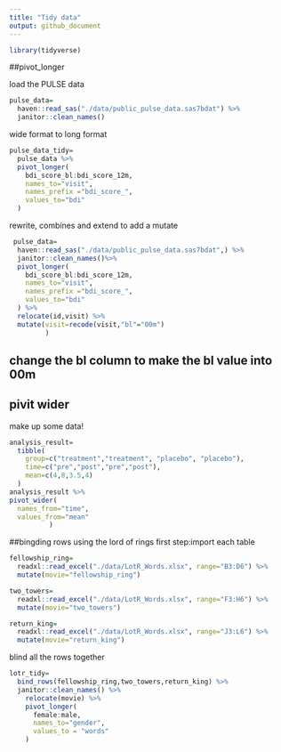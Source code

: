```yaml
---
title: "Tidy data"
output: github_document
---
```


```r
library(tidyverse)
```

##pivot_longer

load the PULSE data

```r
pulse_data=
  haven::read_sas("./data/public_pulse_data.sas7bdat") %>% 
  janitor::clean_names()
```

wide format to long format
```r
pulse_data_tidy=
  pulse_data %>% 
  pivot_longer(
    bdi_score_bl:bdi_score_12m,
    names_to="visit",
    names_prefix ="bdi_score_",
    values_to="bdi"
  )
```

rewrite, combines and extend to add a mutate
```r
 pulse_data=
  haven::read_sas("./data/public_pulse_data.sas7bdat",) %>% 
  janitor::clean_names()%>% 
  pivot_longer(
    bdi_score_bl:bdi_score_12m,
    names_to="visit",
    names_prefix ="bdi_score_",
    values_to="bdi"
  ) %>% 
  relocate(id,visit) %>% 
  mutate(visit=recode(visit,"bl"="00m")
         )
```

## change the bl column to make the bl value into 00m



## pivit wider

make up some data!

```r
analysis_result=
  tibble(
    group=c("treatment","treatment", "placebo", "placebo"),
    time=c("pre","post","pre","post"),
    mean=c(4,8,3.5,4)
  )
analysis_result %>% 
pivot_wider(
  names_from="time",
  values_from="mean"
          )
```

##bingding rows
using the lord of rings
first step:import each table

```r
fellowship_ring=
  readxl::read_excel("./data/LotR_Words.xlsx", range="B3:D6") %>%
  mutate(movie="fellowship_ring")

two_towers=
  readxl::read_excel("./data/LotR_Words.xlsx", range="F3:H6") %>%
  mutate(movie="two_towers")

return_king=
  readxl::read_excel("./data/LotR_Words.xlsx", range="J3:L6") %>%
  mutate(movie="return_king")
```

blind all the rows together
```r
lotr_tidy=
  bind_rows(fellowship_ring,two_towers,return_king) %>%   
  janitor::clean_names() %>% 
    relocate(movie) %>% 
    pivot_longer(
      female:male,
      names_to="gender",
      values_to = "words"
    )
```






































































